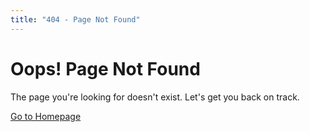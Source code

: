 ```yaml
---
title: "404 - Page Not Found"
---
```


# Oops! Page Not Found

The page you're looking for doesn't exist. Let's get you back on track.

[Go to Homepage](/)
